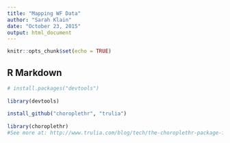 ```yaml
---
title: "Mapping WF Data"
author: "Sarah Klain"
date: "October 23, 2015"
output: html_document
---
```


```r
knitr::opts_chunk$set(echo = TRUE)
```

## R Markdown

```r
# install.packages("devtools")
 
library(devtools)
 
install_github("choroplethr", "trulia")
 
library(choroplethr)
#See more at: http://www.trulia.com/blog/tech/the-choroplethr-package-for-r/#sthash.fe7tKq76.dpuf
```

